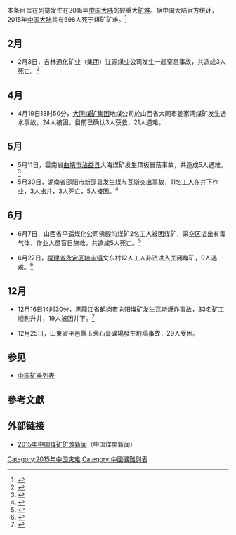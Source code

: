 本条目旨在列举发生在2015年[[中国大陆|中国大陆]]的较重大[[矿难|矿难]]。据中国大陆官方统计，2015年[[中国大陆|中国大陆]]共有598人死于煤矿矿难。<ref name=":3">{{Cite journal|title=中国煤矿安全治理: 被忽视的成功经验|author=聂辉华，李靖，方明月|url=http://www.niehuihua.com/uploads/soft/200824/1-200R41S956.pdf|journal=《经济社会体制比较》|issue=4|doi=|others=|year=2020年|volume=|page=|pmid=|archiveurl=https://web.archive.org/web/20201224052313/http://www.niehuihua.com/uploads/soft/200824/1-200R41S956.pdf|archivedate=2020-12-24|deadurl=no|access-date=2020-12-24}}</ref>

== 2月 ==
* 2月3日，吉林通化矿业（集团）江源煤业公司发生一起窒息事故，共造成3人死亡。<ref>{{Cite web|url = http://www.chinasafety.gov.cn/newpage/Contents/Channel_20192/2015/0206/246319/content_246319.htm|title = 煤矿事故警示信息|accessdate = |author = |date = 2015年2月6日|publisher = 国家煤矿安监局|archive-date = 2015年3月16日|archive-url = https://web.archive.org/web/20150316023526/http://www.chinasafety.gov.cn/newpage/Contents/Channel_20192/2015/0206/246319/content_246319.htm|dead-url = no}}</ref>

== 4月 ==
*4月19日18时50分，[[大同煤矿集团|大同煤矿集团]]地煤公司於山西省大同市姜家湾煤矿发生透水事故，24人被困。目前已确认3人获救，21人遇难。{{r|梁晓飞、孙亮全}}

== 5月 ==
* 5月11日，雲南省[[曲靖市|曲靖市]][[沾益县|沾益县]]大海煤矿发生顶板冒落事故，共造成5人遇难。<ref>{{Cite web|url = http://ccwb.yunnan.cn/html/2015-05/13/content_964188.htm?div=-1|title = 沾益5·11矿难遇难人数增至5人|accessdate = |author = |date = 2015年5月13日|publisher = 羊城晚报|archive-date = 2016年3月6日|archive-url = https://web.archive.org/web/20160306043926/http://ccwb.yunnan.cn/html/2015-05/13/content_964188.htm?div=-1|dead-url = no}}</ref>
* 5月30日，湖南省邵阳市新邵县发生煤与瓦斯突出事故，11名工人在井下作业，3人出井，3人死亡，5人被困。<ref>{{Cite web|url = http://www.chinanews.com/sh/2015/05-30/7311164.shtml|title = 湖南邵阳矿难致3人死亡 仍有5人被困|accessdate = |author = |date = 2015年5月30日|publisher = 中国新闻网|archive-date = 2016年3月5日|archive-url = https://web.archive.org/web/20160305021113/http://www.chinanews.com/sh/2015/05-30/7311164.shtml|dead-url = no}}</ref>

== 6月 ==
* 6月7日，山西省平遥煤化公司佛殿沟煤矿2名工人被困煤矿，采空区溢出有毒气体，作业人员盲目施救，共造成5人死亡。<ref>{{Cite web|url = http://www.chinasafety.gov.cn/newpage/Contents/Channel_20192/2015/0609/251879/content_251879.htm|title = 煤矿事故警示信息|accessdate = |author = |date = 2015年6月9日|publisher = 国家煤矿安监局|archive-date = 2016年3月4日|archive-url = https://web.archive.org/web/20160304134344/http://www.chinasafety.gov.cn/newpage/Contents/Channel_20192/2015/0609/251879/content_251879.htm|dead-url = no}}</ref>

* 6月27日，[[福建省|福建省]][[永定区|永定区]][[培丰镇|培丰镇]]文东村12人工人非法进入关闭煤矿，9人遇难。<ref>{{Cite web|url = http://www.chinanews.com/sh/2015/06-28/7370920.shtml|title = 福建永定矿难：9名被困人员遇难 嫌犯被缉拿归案|accessdate = |author = |date = 2015年6月28日|publisher = 中国新闻网|archive-date = 2016年1月13日|archive-url = https://web.archive.org/web/20160113131009/http://www.chinanews.com/sh/2015/06-28/7370920.shtml|dead-url = no}}</ref>

==12月==
* 12月16日14时30分，黑龍江省[[鹤岗市|鹤岗市]]向阳煤矿发生瓦斯爆炸事故，33名矿工顺利升井，19人被困井下。<ref name="潘祺 梁冬">{{Cite news |author=潘祺 梁冬 |url=http://news.cnr.cn/native/gd/20151218/t20151218_520846227.shtml |title=黑龙江鹤岗煤矿爆炸追踪：矿主及相关责任人已被控制 |accessdate= |date=2015-12-18 |publisher=央广网 |archiveurl=https://archive.is/20160103102122/http://news.cnr.cn/native/gd/20151218/t20151218_520846227.shtml |archivedate=2016-01-03 |deadurl=yes }}</ref>

*12月25日，山東省平邑縣玉荣石膏礦場發生坍塌事故，29人受困。{{r|中央社}}

== 参见 ==

* [[中国矿难列表|中国矿难列表]]

==參考文獻==
{{reflist|refs=

<ref name="梁晓飞、孙亮全">{{cite news |author=梁晓飞、孙亮全 |title=姜家湾煤矿事故：排水基本完成 全力搜救剩余5人 |date=2015-04-22 |url=http://news.xinhuanet.com/2015-04/22/c_1115048722.htm |archivedate=2015-04-26 |archiveurl=https://archive.is/20150426142642/http://news.xinhuanet.com/2015-04/22/c_1115048722.htm |deadurl=yes |accessdate=2015-06-19 }}</ref>
<ref name="中央社">{{cite news |author=中央社台北30日電 |title=山東平邑礦難5天 發現8名倖存者 |date=2015-12-30 |url=http://www.cna.com.tw/news/acn/201512300166-1.aspx |archiveurl=https://archive.is/20160103100246/http://www.cna.com.tw/news/acn/201512300166-1.aspx |archivedate=2016-01-03 |deadurl=yes |accessdate=2016-01-03 }}</ref>

}}

== 外部链接 ==

* [http://www.cwestc.com/MroeNews.aspx?gd=34&page=8 2015年中国煤矿矿难新闻]{{Wayback|url=http://www.cwestc.com/MroeNews.aspx?gd=34&page=8 |date=20170311034257 }}（中国煤炭新闻）
{{中国矿难}}

[[Category:2015年中国灾难|Category:2015年中国灾难]]
[[Category:中國礦難列表|Category:中國礦難列表]]